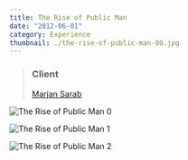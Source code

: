 ```yaml
---
title: The Rise of Public Man
date: "2012-06-01"
category: Experience
thumbnail: ./the-rise-of-public-man-00.jpg
---
```



> ### Client
> [Marjan Sarab](https://www.masa.amsterdam/)

<EmbedImage width="wide">

![The Rise of Public Man 0](./the-rise-of-public-man-00.jpg)

</EmbedImage>

<EmbedImage width="wide">

![The Rise of Public Man 1](./the-rise-of-public-man-01.jpg)

</EmbedImage>

<EmbedImage width="wide">

![The Rise of Public Man 2](./the-rise-of-public-man-02.jpg)

</EmbedImage>
